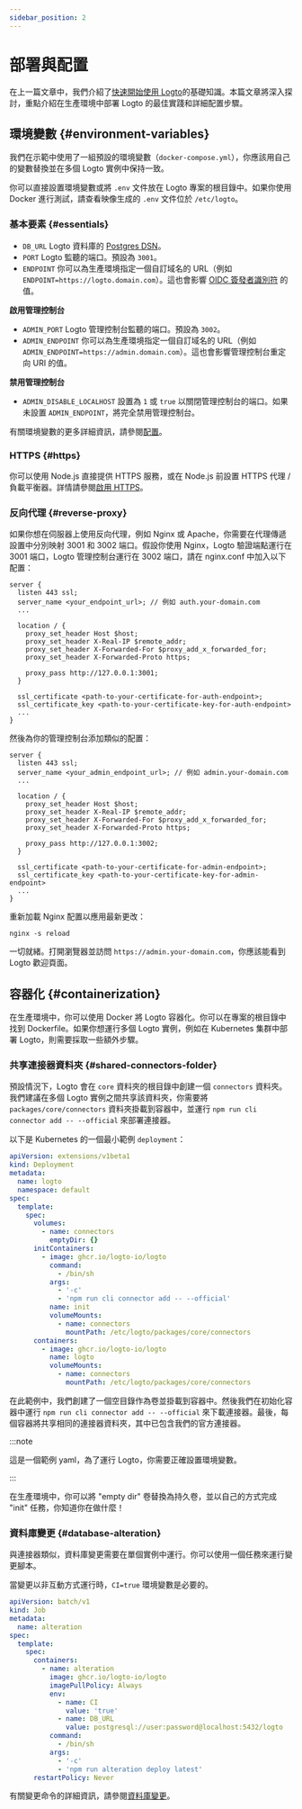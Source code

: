 ```yaml
---
sidebar_position: 2
---
```


# 部署與配置

在上一篇文章中，我們介紹了[快速開始使用 Logto](/logto-oss/get-started-with-oss)的基礎知識。本篇文章將深入探討，重點介紹在生產環境中部署 Logto 的最佳實踐和詳細配置步驟。

## 環境變數 \{#environment-variables}

我們在示範中使用了一組預設的環境變數（`docker-compose.yml`），你應該用自己的變數替換並在多個 Logto 實例中保持一致。

你可以直接設置環境變數或將 `.env` 文件放在 Logto 專案的根目錄中。如果你使用 Docker 進行測試，請查看映像生成的 `.env` 文件位於 `/etc/logto`。

### 基本要素 \{#essentials}

- `DB_URL` Logto 資料庫的 [Postgres DSN](https://www.postgresql.org/docs/14/libpq-connect.html#id-1.7.3.8.3.6)。
- `PORT` Logto 監聽的端口。預設為 `3001`。
- `ENDPOINT` 你可以為生產環境指定一個自訂域名的 URL（例如 `ENDPOINT=https://logto.domain.com`）。這也會影響 [OIDC 簽發者識別符](https://openid.net/specs/openid-connect-core-1_0.html#IssuerIdentifier) 的值。

**啟用管理控制台**

- `ADMIN_PORT` Logto 管理控制台監聽的端口。預設為 `3002`。
- `ADMIN_ENDPOINT` 你可以為生產環境指定一個自訂域名的 URL（例如 `ADMIN_ENDPOINT=https://admin.domain.com`）。這也會影響管理控制台重定向 URI 的值。

**禁用管理控制台**

- `ADMIN_DISABLE_LOCALHOST` 設置為 `1` 或 `true` 以關閉管理控制台的端口。如果未設置 `ADMIN_ENDPOINT`，將完全禁用管理控制台。

有關環境變數的更多詳細資訊，請參閱[配置](/concepts/core-service/configuration/)。

### HTTPS \{#https}

你可以使用 Node.js 直接提供 HTTPS 服務，或在 Node.js 前設置 HTTPS 代理 / 負載平衡器。詳情請參閱[啟用 HTTPS](/concepts/core-service/configuration/#enabling-https)。

### 反向代理 \{#reverse-proxy}

如果你想在伺服器上使用反向代理，例如 Nginx 或 Apache，你需要在代理傳遞設置中分別映射 3001 和 3002 端口。假設你使用 Nginx，Logto 驗證端點運行在 3001 端口，Logto 管理控制台運行在 3002 端口，請在 nginx.conf 中加入以下配置：

```
server {
  listen 443 ssl;
  server_name <your_endpoint_url>; // 例如 auth.your-domain.com
  ...

  location / {
    proxy_set_header Host $host;
    proxy_set_header X-Real-IP $remote_addr;
    proxy_set_header X-Forwarded-For $proxy_add_x_forwarded_for;
    proxy_set_header X-Forwarded-Proto https;

    proxy_pass http://127.0.0.1:3001;
  }

  ssl_certificate <path-to-your-certificate-for-auth-endpoint>;
  ssl_certificate_key <path-to-your-certificate-key-for-auth-endpoint>
  ...
}
```

然後為你的管理控制台添加類似的配置：

```
server {
  listen 443 ssl;
  server_name <your_admin_endpoint_url>; // 例如 admin.your-domain.com
  ...

  location / {
    proxy_set_header Host $host;
    proxy_set_header X-Real-IP $remote_addr;
    proxy_set_header X-Forwarded-For $proxy_add_x_forwarded_for;
    proxy_set_header X-Forwarded-Proto https;

    proxy_pass http://127.0.0.1:3002;
  }

  ssl_certificate <path-to-your-certificate-for-admin-endpoint>;
  ssl_certificate_key <path-to-your-certificate-key-for-admin-endpoint>
  ...
}
```

重新加載 Nginx 配置以應用最新更改：

```
nginx -s reload
```

一切就緒。打開瀏覽器並訪問 `https://admin.your-domain.com`，你應該能看到 Logto 歡迎頁面。

## 容器化 \{#containerization}

在生產環境中，你可以使用 Docker 將 Logto 容器化。你可以在專案的根目錄中找到 Dockerfile。如果你想運行多個 Logto 實例，例如在 Kubernetes 集群中部署 Logto，則需要採取一些額外步驟。

### 共享連接器資料夾 \{#shared-connectors-folder}

預設情況下，Logto 會在 `core` 資料夾的根目錄中創建一個 `connectors` 資料夾。我們建議在多個 Logto 實例之間共享該資料夾，你需要將 `packages/core/connectors` 資料夾掛載到容器中，並運行 `npm run cli connector add -- --official` 來部署連接器。

以下是 Kubernetes 的一個最小範例 `deployment`：

```yaml
apiVersion: extensions/v1beta1
kind: Deployment
metadata:
  name: logto
  namespace: default
spec:
  template:
    spec:
      volumes:
        - name: connectors
          emptyDir: {}
      initContainers:
        - image: ghcr.io/logto-io/logto
          command:
            - /bin/sh
          args:
            - '-c'
            - 'npm run cli connector add -- --official'
          name: init
          volumeMounts:
            - name: connectors
              mountPath: /etc/logto/packages/core/connectors
      containers:
        - image: ghcr.io/logto-io/logto
          name: logto
          volumeMounts:
            - name: connectors
              mountPath: /etc/logto/packages/core/connectors
```

在此範例中，我們創建了一個空目錄作為卷並掛載到容器中。然後我們在初始化容器中運行 `npm run cli connector add -- --official` 來下載連接器。最後，每個容器將共享相同的連接器資料夾，其中已包含我們的官方連接器。

:::note

這是一個範例 yaml，為了運行 Logto，你需要正確設置環境變數。

:::

在生產環境中，你可以將 "empty dir" 卷替換為持久卷，並以自己的方式完成 "init" 任務，你知道你在做什麼！

### 資料庫變更 \{#database-alteration}

與連接器類似，資料庫變更需要在單個實例中運行。你可以使用一個任務來運行變更腳本。

當變更以非互動方式運行時，`CI=true` 環境變數是必要的。

```yaml
apiVersion: batch/v1
kind: Job
metadata:
  name: alteration
spec:
  template:
    spec:
      containers:
        - name: alteration
          image: ghcr.io/logto-io/logto
          imagePullPolicy: Always
          env:
            - name: CI
              value: 'true'
            - name: DB_URL
              value: postgresql://user:password@localhost:5432/logto
          command:
            - /bin/sh
          args:
            - '-c'
            - 'npm run alteration deploy latest'
      restartPolicy: Never
```

有關變更命令的詳細資訊，請參閱[資料庫變更](/logto-oss/using-cli/database-alteration/)。

